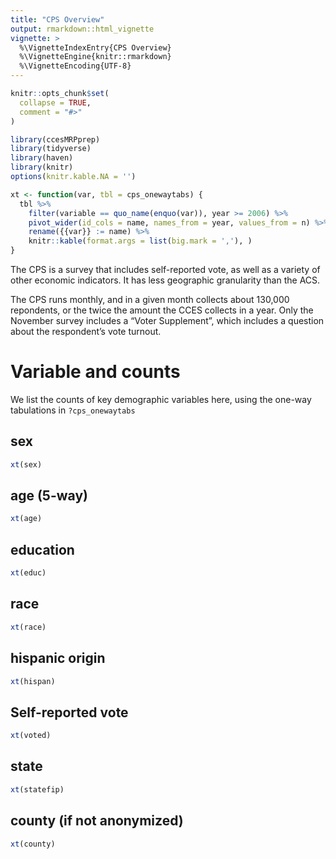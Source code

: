 ```yaml
---
title: "CPS Overview"
output: rmarkdown::html_vignette
vignette: >
  %\VignetteIndexEntry{CPS Overview}
  %\VignetteEngine{knitr::rmarkdown}
  %\VignetteEncoding{UTF-8}
---
```


```r
knitr::opts_chunk$set(
  collapse = TRUE,
  comment = "#>"
)
```

```r
library(ccesMRPprep)
library(tidyverse)
library(haven)
library(knitr)
options(knitr.kable.NA = '')

xt <- function(var, tbl = cps_onewaytabs) {
  tbl %>% 
    filter(variable == quo_name(enquo(var)), year >= 2006) %>% 
    pivot_wider(id_cols = name, names_from = year, values_from = n) %>% 
    rename({{var}} := name) %>% 
    knitr::kable(format.args = list(big.mark = ','), )
}
```



The CPS is a survey that includes self-reported vote, as well as a variety of other economic indicators. It has less geographic granularity than the ACS.


The CPS runs monthly, and in a given month collects about 130,000 repondents, or the twice the amount the CCES collects in a year. Only the November survey includes a "Voter Supplement", which includes a question about the respondent's vote turnout.

# Variable and counts

We list the counts of key demographic variables here, using the one-way tabulations in `?cps_onewaytabs`

## sex

```r
xt(sex)
```
## age (5-way)


```r
xt(age)
```


## education

```r
xt(educ)
```

## race

```r
xt(race)
```

## hispanic origin

```r
xt(hispan)
```


## Self-reported vote

```r
xt(voted)
```

## state

```r
xt(statefip)
```


## county (if not anonymized)

```r
xt(county)
```

